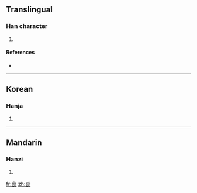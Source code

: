 ==Translingual==

===Han character===
{{Han char|rn=46|rad=山|as=09|sn=12|four=|canj=山田一女 (UWMV)}}

# {{defn|Han|sort=山09}}

====References====
* {{Han ref|kx=0316.310|dkj=08293|dj=0617.070|hdz=10786.060|uh=5D54|ud=23892}}

----

==Korean==

===Hanja===
{{ko-hanja|hangeul=아|rv=|mr=}}

# {{defn|Korean|sort=山09}}

----

==Mandarin==

===Hanzi===
{{cmn-hanzi|pin=[[wěi]] ([[wei3]])|wg=wei<sup>3</sup>}}

# {{defn|Mandarin|sort=山09}}

[[fr:嵔]]
[[zh:嵔]]